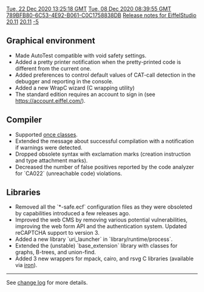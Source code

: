 [[Property:modification_date|Tue, 22 Dec 2020 13:25:18 GMT]]
[[Property:publication_date|Tue, 08 Dec 2020 08:39:55 GMT]]
[[Property:uuid|789BFB80-6C53-4E92-B061-C0C1758838DB]]
[[Property:title|Release notes for EiffelStudio 20.11]]
[[Property:link_title|20.11]]
[[Property:weight|-5]]
==Graphical environment==
* Made AutoTest compatible with void safety settings.
* Added a pretty printer notification when the pretty-printed code is different from the current one.
* Added preferences to control default values of CAT-call detection in the debugger and reporting in the console.
* Added a new WrapC wizard (C wrapping utility)
* The standard edition requires an account to sign in (see https://account.eiffel.com/).

==Compiler==
* Supported [https://www.eiffel.org/blog/Alexander%20Kogtenkov/2020/12/once-classes once classes].
* Extended the message about successful compilation with a notification if warnings were detected.
* Dropped obsolete syntax with exclamation marks (creation instruction and type attachment marks).
* Decreased the number of false positives reported by the code analyzer for `CA022` (unreachable code) violations.

==Libraries==
* Removed all the `*-safe.ecf` configuration files as they were obsoleted by capabilities introduced a few releases ago.
* Improved the web CMS by removing various potential vulnerabilities, improving the web form API and the authentication system. Updated reCAPTCHA support to version 3.
* Added a new library `uri_launcher` in `library/runtime/process`.
* Extended the (unstable) `base_extension` library with classes for graphs, B-trees, and union-find.
* Added 3 new wrappers for mpack, cairo, and rsvg C libraries (available via <a href="https://iron.eiffel.com/">iron</a>).

----

See [https://dev.eiffel.com/EiffelStudio_20.11_Releases change log] for more details.
